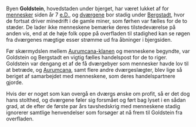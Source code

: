 {{title:Goldstein}}
{{author:Laura Holmegaard}}
{{timestamp:2009-09-19T18:12:59Z}}
{{copyright:Goldstein}}
Byen '''Goldstein''', hovedstaden under bjerget, har været lukket af for [[menneske|mennesker]] siden år 7 [[e.D.]], og  [[dværg|dværgene]] bor stadig under [[Bergstadt]], hvor de fortsat driver minedrift i de gamle miner, som førhen var fælles for de to stæder. De lader ikke menneskene bemærke deres tilstedeværelse på anden vis, end at de høje folk oppe på overfladen til stadighed kan se røgen fra dværgenes mægtige esser strømme ud fra åbninger i bjergsiden.

Før skærmydslen mellem [[Aurumcana-klanen]] og menneskene begyndte, var Goldstein og Bergstadt en vigtig fælles handelspost for de to riger. Goldstein var dengang et af de få dværgebyer som mennesker havde lov til at betræde, og [[Aurumcana]], samt flere andre dværgeslægter, blev lige så beriget af samarbejdet med menneskene, som deres handelspartnere gjorde.

Hvis der er noget som kan overgå en dværgs ønske om profit, så er det dog hans stolthed, og dværgene føler sig forsmået og ført bag lyset i en sådan grad, at de efter de første par års tavshedskrig med menneskene stadig ignorerer samtlige henvendelser som forsøger at nå frem til Goldstein fra overfladen.